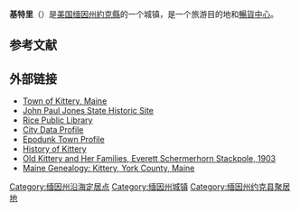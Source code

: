 {{Infobox settlement
|name = 基特里
|native_name   = Kittery, Maine
|settlement_type = [[新英格蘭鎮|鎮]]
|nickname        =
|motto           = Gateway to Maine

<!-- Images -->
|image_skyline            = Old Block House, Kittery Point, ME.jpg
|imagesize                =
|image_caption            = Old [[Blockhouse|Block House]] at [[Fort_McClary|Fort McClary]]（約1908年）
|image_flag               =
|image_seal               = 

<!-- Maps -->
|pushpin_map              = USA Maine
|pushpin_label            = 基特里
|pushpin_label_position   = <!-- 以下任一：left, right, top, bottom, none -->
|pushpin_map_caption      = 在緬因州的位置
|pushpin_mapsize          = 200
|image_map                =
|mapsize                  =
|map_caption              =

<!-- Location -->
|subdivision_type         = 国家
|subdivision_name         = {{USA}}
|subdivision_type1        = 州
|subdivision_name1        = {{flag|Maine}}
|subdivision_type2        = [[缅因州行政区划|县]]
|subdivision_name2        = [[約克縣_(緬因州)|約克縣]]
|government_footnotes     =
|government_type          =
|leader_title             = Assessor
|leader_name              = Bruce Kerns
|leader_title1            =
|leader_name1             =
|established_title        = 有人定居
|established_date         = 1632年
|established_title2       = Incorporated
|established_date2        = 1647年

<!-- Area -->
|unit_pref                = 
|area_footnotes = <ref name="Gazetteer files">{{cite web|title=US Gazetteer files 2010|url=http://www.census.gov/geo/maps-data/data/gazetteer2010.html|publisher=[[United_States_Census_Bureau|United States Census Bureau]]|accessdate=2012-12-16|archive-url=https://web.archive.org/web/20170708222710/https://www.census.gov/geo/maps-data/data/gazetteer2010.html|archive-date=2017-07-08|dead-url=yes}}</ref>
|area_total_km2           = 195.03
|area_land_km2            = 46.05
|area_water_km2           = 148.98
|area_total_sq_mi         = 75.30
|area_land_sq_mi          = 17.78
|area_water_sq_mi         = 57.52

<!-- Population -->
|population_as_of         = [[2010年美國人口普查|2010年普查]]
|population_est           = 10,072
|pop_est_as_of            = 2012年<ref name="2012 Pop Estimate">{{cite web|title=Population Estimates|url=http://www.census.gov/popest/data/cities/totals/2012/SUB-EST2012.html|publisher=[[United_States_Census_Bureau|United States Census Bureau]]|accessdate=2013-07-06|archive-url=https://www.webcitation.org/6HQu4Spqa?url=http://www.census.gov/popest/data/cities/totals/2012/SUB-EST2012.html|archive-date=2013-06-17|dead-url=yes}}</ref>
|population_footnotes     = <ref name="FactFinder">{{cite web|title=American FactFinder|url=http://factfinder2.census.gov/faces/nav/jsf/pages/index.xhtml|publisher=[[United_States_Census_Bureau|United States Census Bureau]]|accessdate=2012-12-16|archive-date=2012-02-17|archive-url=https://www.webcitation.org/65WtHj6J5?url=http://factfinder2.census.gov/faces/nav/jsf/pages/index.xhtml|dead-url=no}}</ref>
|population_total         = 10,072
|population_density_km2   = 206.1
|population_density_sq_mi = 533.7

<!-- General information -->
|timezone                 = [[北美东部时区|東部（EST）]]
|utc_offset               = -5
|timezone_DST             = EDT
|utc_offset_DST           = -4
|elevation_footnotes      =
|elevation_m              = 7
|elevation_ft             = 23
|coordinates              = {{coord|43|5|35|N|70|43|41|W|region:US-ME|display=inline}}
|postal_code_type         = [[ZIP_code|ZIP code]]
|postal_code              = 03904
|area_code                = [[Area_code_207|207]]
|blank_name               = [[聯邦資料處理標準|FIPS code]]
|blank_info               = 23-37270
|blank1_name              = [[地名信息系统|GNIS]] feature ID
|blank1_info              = 0582544
|website                  = http://www.kittery.org/
|footnotes                =
}}
'''基特里'''（{{lang-en|Kittery}}）是[[美国|美国]][[缅因州|缅因州]][[約克縣_(緬因州)|約克縣]]的一个城镇，是一个旅游目的地和[[暢貨中心|暢貨中心]]。

==参考文献==
{{reflist}}
==外部链接==
* [http://www.kittery.org/ Town of Kittery, Maine] {{Wayback|url=http://www.kittery.org/ |date=20120516005944 }}
* [http://www.maine.gov/cgi-bin/doc/parks/find_one_name.pl?park_id=34 John Paul Jones State Historic Site]
* [https://web.archive.org/web/20170321081558/http://www.rice.lib.me.us/ Rice Public Library]
* [http://www.city-data.com/city/Kittey-Maine.html City Data Profile]
* [https://web.archive.org/web/20070823202836/http://www.epodunk.com/cgi-bin/genInfo.php?locIndex=2184 Epodunk Town Profile]
* [http://www.seacoastnh.com/Places-&-Events/Historic-Tours/Where-Kittery-Got-Its-Name/ History of Kittery] {{Wayback|url=http://www.seacoastnh.com/Places-%26-Events/Historic-Tours/Where-Kittery-Got-Its-Name/ |date=20170321081402 }}
* [https://books.google.com/books?id=NMV8ijlqeA0C&printsec=frontcover&dq=%22everett+schermerhorn+stackpole%22&source=bl&ots=laU_ghPAu3&sig=xjPkc9B6hVA4bZ27SktW7aoJzPw&hl=en&ei=432mTcGuEI3UtQPm9Oj5DA&sa=X&oi=book_result&ct=result&resnum=3&sqi=2&ved=0CCMQ6AEwAg#v=onepage&q&f=false Old Kittery and Her Families, Everett Schermerhorn Stackpole, 1903] {{Wayback|url=https://books.google.com/books?id=NMV8ijlqeA0C&printsec=frontcover&dq=%22everett+schermerhorn+stackpole%22&source=bl&ots=laU_ghPAu3&sig=xjPkc9B6hVA4bZ27SktW7aoJzPw&hl=en&ei=432mTcGuEI3UtQPm9Oj5DA&sa=X&oi=book_result&ct=result&resnum=3&sqi=2&ved=0CCMQ6AEwAg#v=onepage&q&f=false |date=20170320233144 }}
* [http://www.mainegenealogy.net/individual_place_record.asp?place=kittery Maine Genealogy: Kittery, York County, Maine] {{Wayback|url=http://www.mainegenealogy.net/individual_place_record.asp?place=kittery |date=20160303202527 }}

[[Category:缅因州沿海定居点|Category:缅因州沿海定居点]]
[[Category:缅因州城镇|Category:缅因州城镇]]
[[Category:缅因州约克县聚居地|Category:缅因州约克县聚居地]]